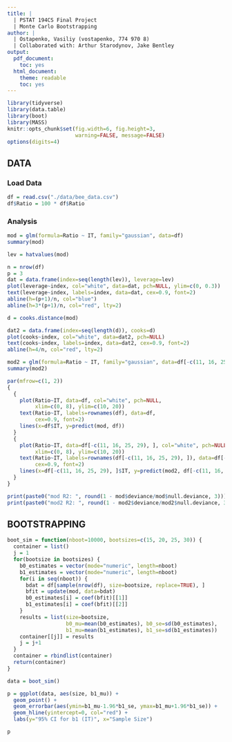 ```yaml
---
title: |
  | PSTAT 194CS Final Project
  | Monte Carlo Bootstrapping
author: |
  | Ostapenko, Vasiliy (vostapenko, 774 970 8)
  | Collaborated with: Arthur Starodynov, Jake Bentley
output:
  pdf_document:
    toc: yes
  html_document:
    theme: readable
    toc: yes
---
```


```r
library(tidyverse)
library(data.table)
library(boot)
library(MASS)
knitr::opts_chunk$set(fig.width=6, fig.height=3, 
                      warning=FALSE, message=FALSE)
options(digits=4)
```

## DATA
### Load Data
```r
df = read.csv("./data/bee_data.csv")
df$Ratio = 100 * df$Ratio
```

### Analysis
```r
mod = glm(formula=Ratio ~ IT, family="gaussian", data=df)
summary(mod)
```
```r
lev = hatvalues(mod)

n = nrow(df)
p = 3
dat = data.frame(index=seq(length(lev)), leverage=lev)
plot(leverage~index, col="white", data=dat, pch=NULL, ylim=c(0, 0.3))
text(leverage~index, labels=index, data=dat, cex=0.9, font=2)
abline(h=(p+1)/n, col="blue")
abline(h=3*(p+1)/n, col="red", lty=2)
```
```r
d = cooks.distance(mod)

dat2 = data.frame(index=seq(length(d)), cooks=d)
plot(cooks~index, col="white", data=dat2, pch=NULL)
text(cooks~index, labels=index, data=dat2, cex=0.9, font=2)
abline(h=4/n, col="red", lty=2)
```
```r
mod2 = glm(formula=Ratio ~ IT, family="gaussian", data=df[-c(11, 16, 25, 29), ])
summary(mod2)
```
```r
par(mfrow=c(1, 2))
{
  {
    plot(Ratio~IT, data=df, col="white", pch=NULL,
         xlim=c(0, 8), ylim=c(10, 20))
    text(Ratio~IT, labels=rownames(df), data=df, 
         cex=0.9, font=2)
    lines(x=df$IT, y=predict(mod, df))
  }
  {
    plot(Ratio~IT, data=df[-c(11, 16, 25, 29), ], col="white", pch=NULL,
         xlim=c(0, 8), ylim=c(10, 20))
    text(Ratio~IT, labels=rownames(df[-c(11, 16, 25, 29), ]), data=df[-c(11, 16, 25, 29), ], 
         cex=0.9, font=2)
    lines(x=df[-c(11, 16, 25, 29), ]$IT, y=predict(mod2, df[-c(11, 16, 25, 29), ]))
  }
}
```
```r
print(paste0("mod R2: ", round(1 - mod$deviance/mod$null.deviance, 3)))
print(paste0("mod2 R2: ", round(1 - mod2$deviance/mod2$null.deviance, 3)))
```

## BOOTSTRAPPING
```r
boot_sim = function(nboot=10000, bootsizes=c(15, 20, 25, 30)) {
  container = list()
  j = 1
  for(bootsize in bootsizes) {
    b0_estimates = vector(mode="numeric", length=nboot)
    b1_estimates = vector(mode="numeric", length=nboot)
    for(i in seq(nboot)) {
      bdat = df[sample(nrow(df), size=bootsize, replace=TRUE), ]
      bfit = update(mod, data=bdat)
      b0_estimates[i] = coef(bfit)[[1]]
      b1_estimates[i] = coef(bfit)[[2]]
    }
    results = list(size=bootsize, 
                   b0_mu=mean(b0_estimates), b0_se=sd(b0_estimates), 
                   b1_mu=mean(b1_estimates), b1_se=sd(b1_estimates))
    container[[j]] = results
    j = j+1
  }
  container = rbindlist(container)
  return(container)
}

data = boot_sim()
```
```r
p = ggplot(data, aes(size, b1_mu)) +
  geom_point() +
  geom_errorbar(aes(ymin=b1_mu-1.96*b1_se, ymax=b1_mu+1.96*b1_se)) +
  geom_hline(yintercept=0, col="red") +
  labs(y="95% CI for b1 (IT)", x="Sample Size")

p
```
